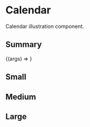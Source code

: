 
<Meta title="Atoms/Graphics/Illustrations/Calendar" component={CalendarIllustration} />

# Calendar

Calendar illustration component.

## Summary

<Canvas>
  <Story
    name="Explorer"
    args={{
      size: IllustrationSize.Medium,
    }}
  >
    {(args) => <CalendarIllustration {...args} />}
  </Story>
</Canvas>

<ArgsTable of={CalendarIllustration} />

## Small

<Canvas>
  <Story name="Small">
    <CalendarIllustration size={IllustrationSize.Small} />
  </Story>
</Canvas>

## Medium

<Canvas>
  <Story name="Medium">
    <CalendarIllustration size={IllustrationSize.Medium} />
  </Story>
</Canvas>

## Large

<Canvas>
  <Story name="Large">
    <CalendarIllustration size={IllustrationSize.Large} />
  </Story>
</Canvas>
